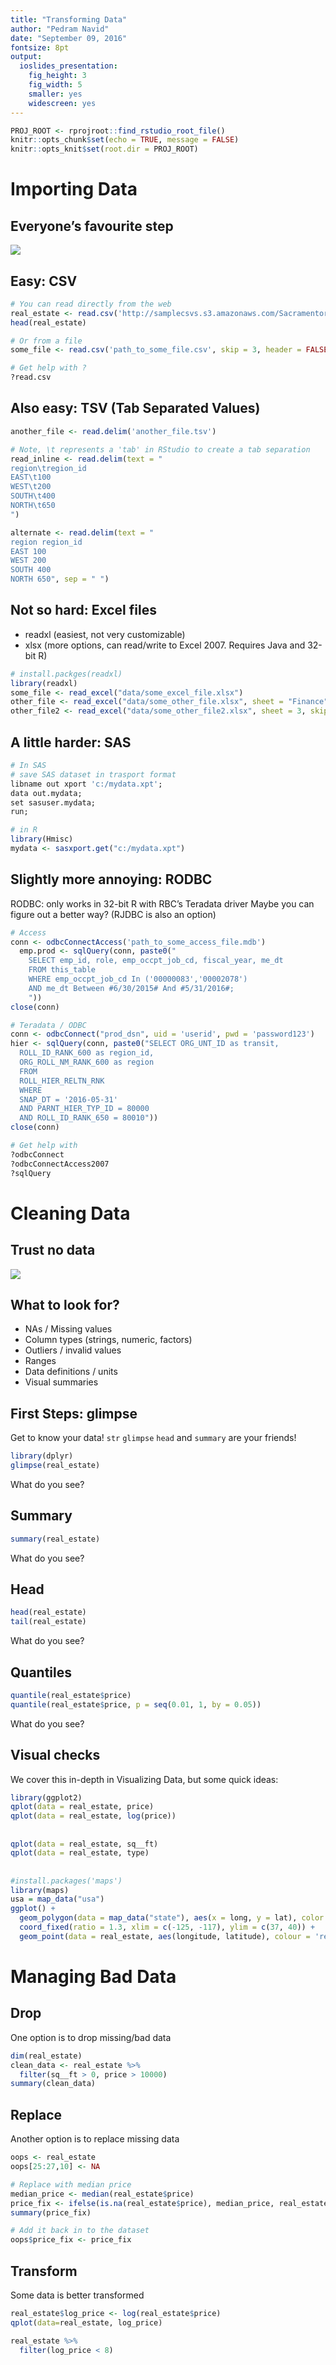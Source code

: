 ```yaml
---
title: "Transforming Data"
author: "Pedram Navid"
date: "September 09, 2016"
fontsize: 8pt
output:
  ioslides_presentation:
    fig_height: 3
    fig_width: 5
    smaller: yes
    widescreen: yes
---
```


```r
PROJ_ROOT <- rprojroot::find_rstudio_root_file()
knitr::opts_chunk$set(echo = TRUE, message = FALSE)
knitr::opts_knit$set(root.dir = PROJ_ROOT)
```


# Importing Data

## Everyone's favourite step
![](img/brocolli.gif)

## Easy: CSV

```r
# You can read directly from the web
real_estate <- read.csv('http://samplecsvs.s3.amazonaws.com/Sacramentorealestatetransactions.csv')
head(real_estate)
```

```r
# Or from a file
some_file <- read.csv('path_to_some_file.csv', skip = 3, header = FALSE)

# Get help with ?
?read.csv
```

## Also easy: TSV (Tab Separated Values)
```r
another_file <- read.delim('another_file.tsv')
```

```r
# Note, \t represents a 'tab' in RStudio to create a tab separation
read_inline <- read.delim(text = "
region\tregion_id
EAST\t100
WEST\t200
SOUTH\t400
NORTH\t650
")

alternate <- read.delim(text = "
region region_id
EAST 100
WEST 200
SOUTH 400
NORTH 650", sep = " ")
```

## Not so hard: Excel files

* readxl (easiest, not very customizable)
* xlsx (more options, can read/write to Excel 2007. Requires Java and 32-bit R)

```r
# install.packges(readxl)
library(readxl)
some_file <- read_excel("data/some_excel_file.xlsx")
other_file <- read_excel("data/some_other_file.xlsx", sheet = "Finance", skip = 6)
other_file2 <- read_excel("data/some_other_file2.xlsx", sheet = 3, skip = 6)
```

## A little harder: SAS
```r
# In SAS
# save SAS dataset in trasport format
libname out xport 'c:/mydata.xpt';
data out.mydata;
set sasuser.mydata;
run;

# in R 
library(Hmisc)
mydata <- sasxport.get("c:/mydata.xpt")
```

## Slightly more annoying: RODBC

RODBC: only works in 32-bit R with RBC's Teradata driver
Maybe you can figure out a better way? (RJDBC is also an option)

```r
# Access 
conn <- odbcConnectAccess('path_to_some_access_file.mdb')
  emp.prod <- sqlQuery(conn, paste0("
    SELECT emp_id, role, emp_occpt_job_cd, fiscal_year, me_dt
    FROM this_table
    WHERE emp_occpt_job_cd In ('00000083','00002078')
    AND me_dt Between #6/30/2015# And #5/31/2016#;
    "))
close(conn)

# Teradata / ODBC
conn <- odbcConnect("prod_dsn", uid = 'userid', pwd = 'password123')
hier <- sqlQuery(conn, paste0("SELECT ORG_UNT_ID as transit,
  ROLL_ID_RANK_600 as region_id, 
  ORG_ROLL_NM_RANK_600 as region
  FROM
  ROLL_HIER_RELTN_RNK
  WHERE
  SNAP_DT = '2016-05-31'
  AND PARNT_HIER_TYP_ID = 80000
  AND ROLL_ID_RANK_650 = 80010"))
close(conn)

# Get help with
?odbcConnect
?odbcConnectAccess2007
?sqlQuery
```

# Cleaning Data

## Trust no data

![](img/spongebob.gif)

## What to look for?

* NAs / Missing values 
* Column types (strings, numeric, factors)
* Outliers / invalid values
* Ranges
* Data definitions / units 
* Visual summaries 

## First Steps: glimpse

Get to know your data! 
`str` `glimpse` `head` and `summary` are your friends! 

```r
library(dplyr)
glimpse(real_estate)
```

What do you see?

## Summary

```r
summary(real_estate)
```

What do you see?

## Head
```r
head(real_estate)
tail(real_estate)
```


What do you see?

## Quantiles
```r
quantile(real_estate$price)
quantile(real_estate$price, p = seq(0.01, 1, by = 0.05))
```

What do you see?


## Visual checks

We cover this in-depth in Visualizing Data, but some quick ideas:

```r
library(ggplot2)
qplot(data = real_estate, price)
qplot(data = real_estate, log(price))
```


##

```r
qplot(data = real_estate, sq__ft)
qplot(data = real_estate, type)
```
## 

```r
#install.packages('maps')
library(maps)
usa = map_data("usa")
ggplot() + 
  geom_polygon(data = map_data("state"), aes(x = long, y = lat), color = "white") +
  coord_fixed(ratio = 1.3, xlim = c(-125, -117), ylim = c(37, 40)) + 
  geom_point(data = real_estate, aes(longitude, latitude), colour = 'red', size = 0.5)

```

# Managing Bad Data

## Drop

One option is to drop missing/bad data

```r
dim(real_estate)
clean_data <- real_estate %>%
  filter(sq__ft > 0, price > 10000)
summary(clean_data)
```

## Replace

Another option is to replace missing data
```r
oops <- real_estate
oops[25:27,10] <- NA

# Replace with median price
median_price <- median(real_estate$price)
price_fix <- ifelse(is.na(real_estate$price), median_price, real_estate$price)
summary(price_fix)

# Add it back in to the dataset
oops$price_fix <- price_fix 
```

## Transform

Some data is better transformed 
```r
real_estate$log_price <- log(real_estate$price)
qplot(data=real_estate, log_price)

real_estate %>% 
  filter(log_price < 8)
```

